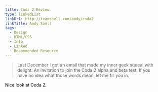 ```yaml
---
title: Coda 2 Review
type: linkedList
linkUrl: http://teamsoell.com/andy/coda2
linkTitle: Andy Soell
tags:
  - Design
  - HTML/CSS
  - Info
  - Linked
  - Recommended Resource
---
```


> Last December I got an email that made my inner geek squeal with delight: An invitation to join the Coda 2 alpha and beta test. If you have no idea what those words mean, let me fill you in.

Nice look at Coda 2.
